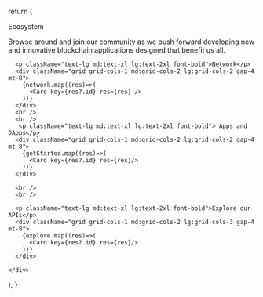 
  return (
    <div className=" px-0 md:px-[10%]">
      <div className="flex flex-col justify-center items-center   my-10">
      <div className="w-[90%] lg:w-[60%] text-center flex flex-col">
          <p className="text-xl md:text-2xl lg:text-4xl font-extrabold">
          Ecosystem
          </p>
          <p>
           Browse around and join our community as we push forward developing new
          and innovative blockchain applications designed that benefit us all.
          </p>
          </div>
      </div>

      <p className="text-lg md:text-xl lg:text-2xl font-bold">Network</p>
      <div className="grid grid-cols-1 md:grid-cols-2 lg:grid-cols-2 gap-4 mt-8">
        {network.map((res)=>(
          <Card key={res?.id} res={res} />
        ))}
      </div>
      <br />
      <br />
       <p className="text-lg md:text-xl lg:text-2xl font-bold"> Apps and DApps</p>
      <div className="grid grid-cols-1 md:grid-cols-2 lg:grid-cols-2 gap-4 mt-8">
        {getStarted.map((res)=>(
          <Card key={res?.id} res={res}/>
        ))}
      </div>

      <br />
      <br />

      <p className="text-lg md:text-xl lg:text-2xl font-bold">Explore our APIs</p>
      <div className="grid grid-cols-1 md:grid-cols-2 lg:grid-cols-3 gap-4 mt-8">
        {explore.map((res)=>(
          <Card key={res?.id} res={res}/>
        ))}
      </div>

    </div>

); }
